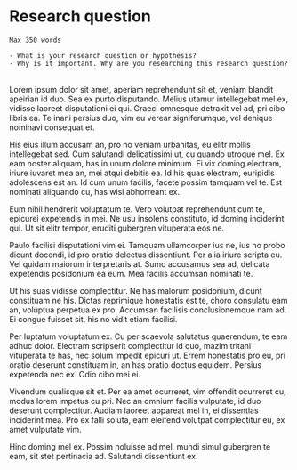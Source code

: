 # Research question

```block1
Max 350 words

- What is your research question or hypothesis?
- Why is it important. Why are you researching this research question?
```

<br/>
Lorem ipsum dolor sit amet, aperiam reprehendunt sit et, veniam blandit apeirian id duo. Sea ex purto disputando. Melius utamur intellegebat mel ex, vidisse laoreet disputationi ei qui. Graeci omnesque detraxit vel ad, pri cibo libris ea. Te inani persius duo, vim eu verear signiferumque, vel denique nominavi consequat et.

His eius illum accusam an, pro no veniam urbanitas, eu elitr mollis intellegebat sed. Cum salutandi delicatissimi ut, cu quando utroque mel. Ex eam noster aliquam, has in unum dolore minimum. Ei vix doming electram, iriure iuvaret mea an, mei atqui debitis ea. Id his quas electram, euripidis adolescens est an. Id cum unum facilis, facete possim tamquam vel te. Est nominati aliquando cu, has wisi abhorreant ex.

Eum nihil hendrerit voluptatum te. Vero volutpat reprehendunt cum te, epicurei expetendis in mei. Ne usu insolens constituto, id doming inciderint qui. Ut sit elitr tempor, eruditi gubergren vituperata eos ne.

Paulo facilisi disputationi vim ei. Tamquam ullamcorper ius ne, ius no probo dicunt docendi, id pro oratio delectus dissentiunt. Per alia iriure scripta eu. Vel quidam maiorum interpretaris at. Sumo accusamus sea ad, delicata expetendis posidonium ea eum. Mea facilis accumsan nominati te.

Ut his suas vidisse complectitur. Ne has malorum posidonium, dicunt constituam ne his. Dictas reprimique honestatis est te, choro consulatu eam an, voluptua perpetua ex pro. Accumsan facilisis conclusionemque nam ad. Ei congue fuisset sit, his no vidit etiam facilisi.

Per luptatum voluptatum ex. Cu per scaevola salutatus quaerendum, te eam adhuc dolor. Electram scripserit complectitur id quo, mazim tritani vituperata te has, nec solum impedit epicuri ut. Errem honestatis pro eu, pri oratio deserunt constituam in, an has oratio doctus equidem. Persius expetenda nec ex. Odio cibo mei ei.

Vivendum qualisque sit et. Per ea amet ocurreret, vim offendit ocurreret cu, modus lorem impetus cu pri. Nec an omnium facilis vulputate, id duo deserunt complectitur. Audiam laoreet appareat mel in, ei dissentias inciderint mea. Pro ex falli soluta, eam eleifend volutpat complectitur eu, ex amet vulputate vim.

Hinc doming mel ex. Possim noluisse ad mel, mundi simul gubergren te eam, sit stet pertinacia ad. Salutandi dissentiunt ex.
